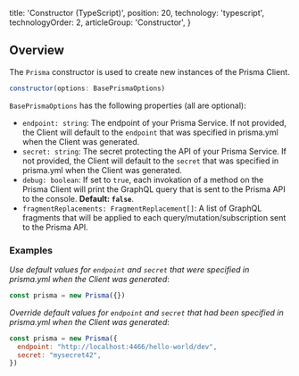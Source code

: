 
  title: 'Constructor (TypeScript)',
  position: 20,
  technology: 'typescript',
  technologyOrder: 2,
  articleGroup: 'Constructor',
}

## Overview

The `Prisma` constructor is used to create new instances of the Prisma Client.

```js
constructor(options: BasePrismaOptions)
```

`BasePrismaOptions` has the following properties (all are optional):

- `endpoint: string`: The endpoint of your Prisma Service. If not provided, the Client will default to the `endpoint` that was specified in prisma.yml when the Client was generated. 
- `secret: string`: The secret protecting the API of your Prisma Service. If not provided, the Client will default to the `secret` that was specified in prisma.yml when the Client was generated.
- `debug: boolean`: If set to `true`, each invokation of a method on the Prisma Client will print the GraphQL query that is sent to the Prisma API to the console. **Default: `false`**.
- `fragmentReplacements: FragmentReplacement[]`: A list of GraphQL fragments that will be applied to each query/mutation/subscription sent to the Prisma API.

### Examples

_Use default values for `endpoint` and `secret` that were specified in prisma.yml when the Client was generated_:

```js
const prisma = new Prisma({})
```

_Override default values for `endpoint` and `secret` that had been specified in prisma.yml when the Client was generated_:

```js
const prisma = new Prisma({ 
  endpoint: "http://localhost:4466/hello-world/dev",
  secret: "mysecret42",
})
```
